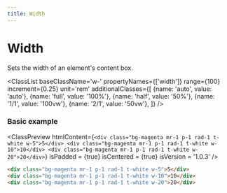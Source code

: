 ```yaml
---
title: Width
---
```



# Width

Sets the width of an element's content box.

<ClassList 
  baseClassName='w-' 
  propertyNames={['width']} 
  range={100} 
  increment={0.25} 
  unit='rem' 
  additionalClasses={[
    {name: 'auto', value: 'auto'},
    {name: 'full', value: '100%'},
    {name: 'half', value: '50%'},
    {name: '1/1', value: '100vw'},
    {name: '2/1', value: '50vw'},
  ]} 
/>

### Basic example

<ClassPreview
  htmlContent={`
    <div class="bg-magenta mr-1 p-1 rad-1 t-white w-5">5</div>
    <div class="bg-magenta mr-1 p-1 rad-1 t-white w-10">10</div>
    <div class="bg-magenta mr-1 p-1 rad-1 t-white w-20">20</div>
  `}
  isPadded = {true}
  isCentered = {true}
  isVersion = '1.0.3'
/>

```html
<div class="bg-magenta mr-1 p-1 rad-1 t-white w-5">5</div>
<div class="bg-magenta mr-1 p-1 rad-1 t-white w-10">10</div>
<div class="bg-magenta mr-1 p-1 rad-1 t-white w-20">20</div>
```